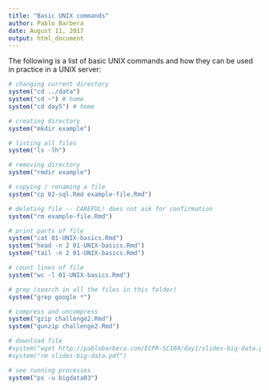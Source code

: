 ```yaml
---
title: "Basic UNIX commands"
author: Pablo Barbera
date: August 11, 2017
output: html_document
---
```


The following is a list of basic UNIX commands and how they can be used in practice in a UNIX server:

```r
# changing current directory
system("cd ../data")
system("cd ~") # home
system("cd day5") # home

# creating directory
system("mkdir example")

# listing all files
system("ls -lh")

# removing directory
system("rmdir example")

# copying / renaming a file
system("cp 02-sql.Rmd example-file.Rmd")

# deleting file -- CAREFUL! does not ask for confirmation
system("rm example-file.Rmd")

# print parts of file
system("cat 01-UNIX-basics.Rmd")
system("head -n 2 01-UNIX-basics.Rmd")
system("tail -n 2 01-UNIX-basics.Rmd")

# count lines of file
system("wc -l 01-UNIX-basics.Rmd")

# grep (search in all the files in this folder)
system("grep google *")

# compress and uncompress
system("gzip challenge2.Rmd")
system("gunzip challenge2.Rmd")

# download file
#system("wget http://pablobarbera.com/ECPR-SC104/day1/slides-big-data.pdf")
#system("rm slides-big-data.pdf")

# see running processes
system("ps -u bigdata03")

```

